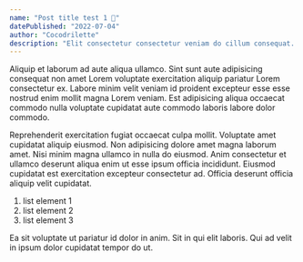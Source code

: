 ```yaml
---
name: "Post title test 1 🤔"
datePublished: "2022-07-04"
author: "Cocodrilette"
description: "Elit consectetur consectetur veniam do cillum consequat. Enim reprehenderit eiusmod excepteur irure commodo sunt voluptate elit eu dolore do consequat. Deserunt esse commodo tempor cupidatat. Aute ut amet cupidatat ipsum sit sunt ad dolor officia. Nisi est elit deserunt eu anim proident cillum pariatur."
---
```

Aliquip et laborum ad aute aliqua ullamco. Sint sunt aute adipisicing consequat non amet Lorem voluptate exercitation aliquip pariatur Lorem consectetur ex. Labore minim velit veniam id proident excepteur esse esse nostrud enim mollit magna Lorem veniam. Est adipisicing aliqua occaecat commodo nulla voluptate cupidatat aute commodo laboris labore dolor commodo.

Reprehenderit exercitation fugiat occaecat culpa mollit. Voluptate amet cupidatat aliquip eiusmod. Non adipisicing dolore amet magna laborum amet. Nisi minim magna ullamco in nulla do eiusmod. Anim consectetur et ullamco deserunt aliqua enim ut esse ipsum officia incididunt. Eiusmod cupidatat est exercitation excepteur consectetur ad. Officia deserunt officia aliquip velit cupidatat.

1. list element 1
2. list element 2
3. list element 3

Ea sit voluptate ut pariatur id dolor in anim. Sit in qui elit laboris. Qui ad velit in ipsum dolor cupidatat tempor do ut.